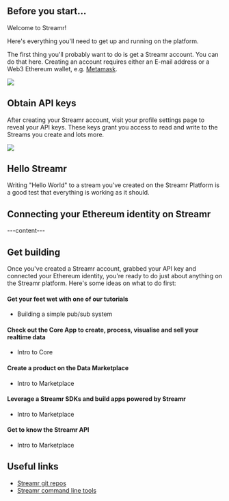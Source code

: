 


## Before you start... 

Welcome to Streamr!

Here's everything you'll need to get up and running on the platform. 

The first thing you'll probably want to do is get a Streamr account. You can do that <Link to={links.internalLogin}>here</Link>. Creating an account requires either an E-mail address or a Web3 Ethereum wallet, e.g. <a href="https://metamask.io">Metamask</a>.

<div className={docsStyles.centered}>
  <img src={SignupScreen} />
</div>

<ScrollableAnchor id="obtain-api-keys"><div>

## Obtain API keys

After creating your Streamr account, visit your <Link to={links.userpages.profile}>profile settings page</Link> to reveal your API keys. These keys grant you access to read and write to the Streams you create and <Link to={links.newdocs.api}>lots more</Link>.

<div className={docsStyles.centered}>
  <img src={ApiCredentials} />
</div>

</div></ScrollableAnchor>
<ScrollableAnchor id="hello-streamr"><div>

## Hello Streamr

Writing "Hello World" to a stream you've created on the Streamr Platform is a good test that everything is working as it should.

</div></ScrollableAnchor>
<ScrollableAnchor id="connecting-ethereum-identity"><div>

## Connecting your Ethereum identity on Streamr
---content---

</div></ScrollableAnchor>
<ScrollableAnchor id="get-building"><div>

## Get building

Once you've created a Streamr account, grabbed your API key and connected your Ethereum identity, you're ready to do just about anything on the Streamr platform. Here's some ideas on what to do first:

#### Get your feet wet with one of our tutorials
- <Link to={links.newdocs.tutorials}>Building a simple pub/sub system</Link>

#### Check out the Core App to create, process, visualise and sell your realtime data
- <Link to={links.newdocs.core}>Intro to Core</Link>

#### Create a product on the Data Marketplace
- <Link to={links.newdocs.marketplace}>Intro to Marketplace</Link>

#### Leverage a Streamr SDKs and build apps powered by Streamr
- <Link to={links.newdocs.SDKs}>Intro to Marketplace</Link>

#### Get to know the Streamr API 
- <Link to={links.newdocs.api}>Intro to Marketplace</Link>

</div></ScrollableAnchor>

<ScrollableAnchor id="useful-links"><div>

## Useful links
- <a href="https://github.com/streamr-dev" target="_blank">Streamr git repos</a>
- <a href="https://github.com/streamr-dev/cli-tools" target="_blank">Streamr command line tools</a>

</div></ScrollableAnchor>
